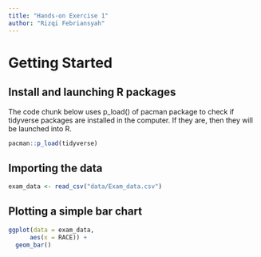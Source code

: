 ```yaml
---
title: "Hands-on Exercise 1"
author: "Rizqi Febriansyah"
---
```


# Getting Started

## Install and launching R packages

The code chunk below uses p_load() of pacman package to check if tidyverse packages are installed in the computer. If they are, then they will be launched into R.

```r
pacman::p_load(tidyverse)
```

## Importing the data

```r
exam_data <- read_csv("data/Exam_data.csv")
```

## Plotting a simple bar chart

```r
ggplot(data = exam_data, 
      aes(x = RACE)) +
  geom_bar()
```
